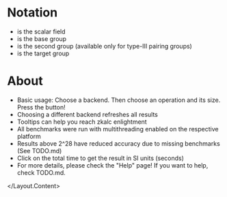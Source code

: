 
<Layout>
<Layout.Content>

# Notation

- <InlineMath math="\mathbb{F}_p" /> is the scalar field
- <InlineMath math="\mathbb{G}_1" /> is the base group
- <InlineMath math="\mathbb{G}_2" /> is the second group (available only for type-III pairing groups)
- <InlineMath math="\mathbb{G}_T" /> is the target group

# About

- Basic usage: Choose a backend. Then choose an operation and its size.
Press the button! <br />
- Choosing a different backend refreshes all results <br />
- Tooltips can help you reach zkalc enlightment <br />
- All benchmarks were run with multithreading enabled on the respective
platform <br />
- Results above 2^28 have reduced accuracy due to missing benchmarks
(See TODO.md) <br />
- Click on the total time to get the result in SI units (seconds) <br />
- For more details, please check the &quot;Help&quot; page! If you want
to help, check TODO.md.

</Layout.Content>
</Layout>